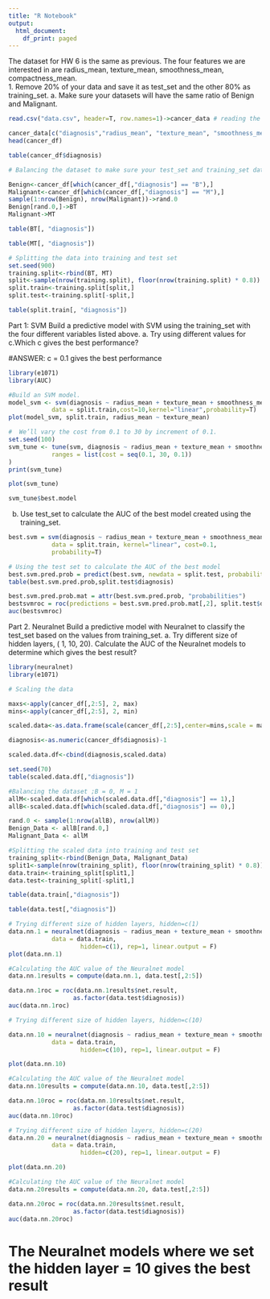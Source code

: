 ```yaml
---
title: "R Notebook"
output:
  html_document:
    df_print: paged
---
```



The dataset for HW 6 is the same as previous. 
The four features we are interested in are 
radius_mean, texture_mean, smoothness_mean, compactness_mean.	
1.	Remove 20% of your data and save it as	test_set and the other 80% as training_set. 
a.	Make sure your datasets will have the same ratio of Benign and Malignant.

```r
read.csv("data.csv", header=T, row.names=1)->cancer_data # reading the file and calling it cancer_data.

cancer_data[c("diagnosis","radius_mean", "texture_mean", "smoothness_mean", "compactness_mean")] -> cancer_df
head(cancer_df)
```

```r
table(cancer_df$diagnosis)
```

```r
# Balancing the dataset to make sure your test_set and training_set datasets will have the same proportion of Benign and Malignant.

Benign<-cancer_df[which(cancer_df[,"diagnosis"] == "B"),]
Malignant<-cancer_df[which(cancer_df[,"diagnosis"] == "M"),] 
sample(1:nrow(Benign), nrow(Malignant))->rand.0
Benign[rand.0,]->BT
Malignant->MT
```
```r
table(BT[, "diagnosis"])
```
```r
table(MT[, "diagnosis"])
```
```r
# Splitting the data into training and test set
set.seed(900)
training.split<-rbind(BT, MT) 
split<-sample(nrow(training.split), floor(nrow(training.split) * 0.8)) # Storing 80% data as training set
split.train<-training.split[split,]
split.test<-training.split[-split,]
```

```r
table(split.train[, "diagnosis"])
```
Part 1: SVM	
Build a predictive model with SVM using the training_set with the four different variables listed above. 
a.	Try using different values for c.Which c gives the best performance?

#ANSWER: c = 0.1 gives the best performance

```r
library(e1071)
library(AUC)
```
```r
#Build an SVM model. 
model_svm <- svm(diagnosis ~ radius_mean + texture_mean + smoothness_mean + compactness_mean,
            data = split.train,cost=10,kernel="linear",probability=T)
plot(model_svm, split.train, radius_mean ~ texture_mean)

```
```r
#  We’ll vary the cost from 0.1 to 30 by increment of 0.1.
set.seed(100)
svm_tune <- tune(svm, diagnosis ~ radius_mean + texture_mean + smoothness_mean + compactness_mean,data = split.train,kernel="linear",probability=T,
            ranges = list(cost = seq(0.1, 30, 0.1))
)
print(svm_tune)
```
```r
plot(svm_tune)
```
```r
svm_tune$best.model
```

b.	Use test_set to calculate the AUC of the best model created using the training_set.

```r
best.svm = svm(diagnosis ~ radius_mean + texture_mean + smoothness_mean + compactness_mean,
            data = split.train, kernel="linear", cost=0.1, 
            probability=T)

# Using the test set to calculate the AUC of the best model
best.svm.pred.prob = predict(best.svm, newdata = split.test, probability=T)
table(best.svm.pred.prob,split.test$diagnosis)
```
```r
best.svm.pred.prob.mat = attr(best.svm.pred.prob, "probabilities")
bestsvmroc = roc(predictions = best.svm.pred.prob.mat[,2], split.test$diagnosis)
auc(bestsvmroc)
```




Part 2. Neuralnet
 Build a predictive model with Neuralnet to classify the test_set based on the values from training_set.
a.	Try different size of hidden layers, ( 1, 10, 20). 
Calculate the AUC of the Neuralnet models to determine which gives the best result? 


```r

library(neuralnet)
library(e1071)

# Scaling the data

maxs<-apply(cancer_df[,2:5], 2, max)
mins<-apply(cancer_df[,2:5], 2, min)

scaled.data<-as.data.frame(scale(cancer_df[,2:5],center=mins,scale = maxs-mins))

diagnosis<-as.numeric(cancer_df$diagnosis)-1

scaled.data.df<-cbind(diagnosis,scaled.data)

set.seed(70)
table(scaled.data.df[,"diagnosis"])
```
```r
#Balancing the dataset ;B = 0, M = 1
allM<-scaled.data.df[which(scaled.data.df[,"diagnosis"] == 1),]
allB<-scaled.data.df[which(scaled.data.df[,"diagnosis"] == 0),]

rand.0 <- sample(1:nrow(allB), nrow(allM))
Benign_Data <- allB[rand.0,]
Malignant_Data <- allM

#Splitting the scaled data into training and test set
training_split<-rbind(Benign_Data, Malignant_Data)
split1<-sample(nrow(training_split), floor(nrow(training_split) * 0.8))
data.train<-training_split[split1,]
data.test<-training_split[-split1,]
```
```r
table(data.train[,"diagnosis"])
```
```r
table(data.test[,"diagnosis"])
```
```r
# Trying different size of hidden layers, hidden=c(1)
data.nn.1 = neuralnet(diagnosis ~ radius_mean + texture_mean + smoothness_mean + compactness_mean,
            data = data.train,
                    hidden=c(1), rep=1, linear.output = F)
plot(data.nn.1)
```
```r
#Calculating the AUC value of the Neuralnet model
data.nn.1results = compute(data.nn.1, data.test[,2:5])

data.nn.1roc = roc(data.nn.1results$net.result,
                  as.factor(data.test$diagnosis))
auc(data.nn.1roc)
```


```r
# Trying different size of hidden layers, hidden=c(10)

data.nn.10 = neuralnet(diagnosis ~ radius_mean + texture_mean + smoothness_mean + compactness_mean,
            data = data.train,
                    hidden=c(10), rep=1, linear.output = F)

plot(data.nn.10)
```
```r
#Calculating the AUC value of the Neuralnet model
data.nn.10results = compute(data.nn.10, data.test[,2:5])

data.nn.10roc = roc(data.nn.10results$net.result,
                  as.factor(data.test$diagnosis))
auc(data.nn.10roc)
```



```r
# Trying different size of hidden layers, hidden=c(20)
data.nn.20 = neuralnet(diagnosis ~ radius_mean + texture_mean + smoothness_mean + compactness_mean,
            data = data.train,
                    hidden=c(20), rep=1, linear.output = F)

plot(data.nn.20)
```

```r
#Calculating the AUC value of the Neuralnet model
data.nn.20results = compute(data.nn.20, data.test[,2:5])

data.nn.20roc = roc(data.nn.20results$net.result,
                  as.factor(data.test$diagnosis))
auc(data.nn.20roc)
```

# The Neuralnet models where we set the hidden layer = 10 gives the best result








